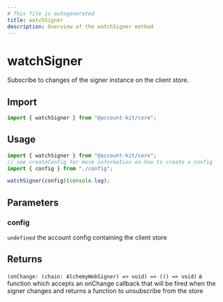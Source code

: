 ```yaml
---
# This file is autogenerated
title: watchSigner
description: Overview of the watchSigner method
---
```


# watchSigner

Subscribe to changes of the signer instance on the client store.

## Import

```ts
import { watchSigner } from "@account-kit/core";
```

## Usage

```ts
import { watchSigner } from "@account-kit/core";
// see createConfig for more information on how to create a config
import { config } from "./config";

watchSigner(config)(console.log);
```

## Parameters

### config

`undefined`
the account config containing the client store

## Returns

`(onChange: (chain: AlchemyWebSigner) => void) => (() => void)`
a function which accepts an onChange callback that will be fired when the signer changes and returns a function to unsubscribe from the store
